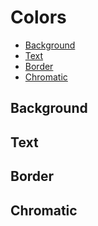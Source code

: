 
<Meta title="Colors" />

# Colors

- [Background](#background)
- [Text](#text)
- [Border](#border)
- [Chromatic](#chromatic)

## Background

<ColorPalette>
  <ColorItem
    title="background.primary"
    colors={{
      default: colors.background.primary.default,
    }}
  />
  <ColorItem
    title="background.secondary"
    colors={{
      default: colors.background.secondary.default,
    }}
  />
</ColorPalette>

## Text

<ColorPalette>
  <ColorItem
    title="text.primary"
    colors={{
      default: colors.text.primary.default,
      disabled: colors.text.primary.disabled,
    }}
  />
  <ColorItem
    title="text.secondary"
    colors={{
      default: colors.text.secondary.default,
    }}
  />
  <ColorItem
    title="text.tertiary"
    colors={{
      default: colors.text.tertiary.default,
    }}
  />
</ColorPalette>

## Border

<ColorPalette>
  <ColorItem
    title="border.primary"
    colors={{
      default: colors.border.primary.default,
    }}
  />
</ColorPalette>

## Chromatic

<ColorPalette>
  <ColorItem
    title="chromatic.red"
    colors={{
      default: colors.chromatic.red.default,
      hover: colors.chromatic.red.hover,
      active: colors.chromatic.red.active,
      disabled: colors.chromatic.red.disabled,
    }}
  />
  <ColorItem
    title="chromatic.blue"
    colors={{
      default: colors.chromatic.blue.default,
      vivid: colors.chromatic.blue.vivid,
    }}
  />
  <ColorItem
    title="chromatic.yellow"
    colors={{
      default: colors.chromatic.yellow.default,
      hover: colors.chromatic.red.hover,
      active: colors.chromatic.red.active,
      disabled: colors.chromatic.red.disabled,
      "hover-secondary": colors.chromatic.yellow["hover-secondary"],
    }}
  />
</ColorPalette>
